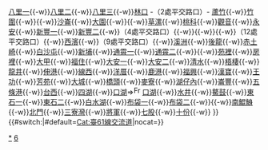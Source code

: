 {{高速公路
| 模板名稱 = 台61線
| 模板闊度 = 
| 名稱 = [[File:TW PHW61.svg|20px]][[台灣省道快速公路]][[台61線|61線]]（西部濱海快速公路）[[西部濱海快速公路交流道列表|交流道列表]]
| 代表色 = #9B0D15
| 交流道列表 = [[淡水端|{{Gray|淡水端}}]]{{-w}}[[八里一交流道|八里一]]{{-w}}[[八里二交流道|八里二]]{{-w}}[[八里三交流道|八里三]]{{-w}}[[林口交流道 (台61線)|林口]] -（2處平交路口）- [[蘆竹交流道|蘆竹]]{{-w}}[[竹圍交流道|竹圍]]{{-w}}[[竹圍系統交流道|{{Gray|竹圍系統}}]]{{-w}}[[沙崙交流道|沙崙]]{{-w}}[[大園交流道 (台61線)|大園]]{{-w}}[[大園系統交流道|{{Gray|大園系統}}]]{{-w}}[[草漯交流道|草漯]]{{-w}}[[桃科交流道|桃科]]{{-w}}[[觀音交流道|觀音]]{{-w}}[[永安交流道|永安]]{{-w}}[[新豐一交流道|新豐一]]{{-w}}[[新豐二交流道|新豐二]]{{-w}}（4處平交路口）{{-w}}[[鳳岡交流道|{{Gray|鳳岡}}]]{{-w}}{{Gray|}}[[南寮交流道|{{Gray|南寮}}]]{{-w}}（12處平交路口）{{-w}}[[西濱交流道|西濱]]{{-w}}（9處平交路口）{{-w}}[[溪洲交流道|溪洲]]{{-w}}[[後龍交流道 (台61線)|後龍]]{{-w}}[[赤土崎交流道|赤土崎]]{{-w}}[[白沙屯交流道|白沙屯]]{{-w}}[[新埔交流道|新埔]]{{-w}}[[通霄一交流道|通霄一]]{{-w}}[[通霄二交流道|通霄二]]{{-w}}[[五北交流道|{{Gray|五北}}]]{{-w}}[[苑裡交流道 (台61線)|苑裡]]{{-w}}[[房裡交流道|房裡]]{{-w}}[[大甲交流道 (台61線)|大甲]]{{-w}}[[福住交流道|福住]]{{-w}}[[大安一交流道|大安一]]{{-w}}[[大安二交流道|大安二]]{{-w}}[[清水交流道|清水]]{{-w}}[[梧棲交流道|梧棲]]{{-w}}[[龍井交流道 (台61線)|龍井]]{{-w}}[[伸港交流道|伸港]]{{-w}}[[線西交流道|線西]]{{-w}}[[洋厝交流道|洋厝]]{{-w}}[[鹿港交流道|鹿港]]{{-w}}[[福興交流道|福興]]{{-w}}[[漢寶交流道|漢寶]]{{-w}}[[王功交流道|王功]]{{-w}}[[芳苑交流道|芳苑]]{{-w}}[[大城交流道|大城]]{{-w}}[[橋頭交流道|橋頭]]{{-w}}[[麥寮交流道|麥寮]]{{-w}}[[湖仔內交流道|湖仔內]]{{-w}}[[崙豐交流道|崙豐]]{{-w}}[[五條港交流道|五條港]]{{-w}}[[台西交流道|台西]]{{-w}}[[四湖交流道|四湖]]{{-w}}[[口湖交流道|口湖]]⇒[[File:FreewayICpar.png|17px]][[口湖休息站|口湖]]{{-w}}[[水井交流道|水井]]{{-w}}[[鰲鼓交流道|鰲鼓]]{{-w}}[[東石一交流道|東石一]]{{-w}}[[東石二交流道|東石二]]{{-w}}[[白水湖交流道|白水湖]]{{-w}}[[布袋一交流道|布袋一]]{{-w}}[[布袋二交流道|布袋二]]{{-w}}[[新塭交流道|{{Gray|新塭}}]]{{-w}}[[南鯤鯓交流道|南鯤鯓]]{{-w}}[[北門交流道|北門]]{{-w}}[[三寮灣交流道|三寮灣]]{{-w}}[[將軍交流道|將軍]]{{-w}}[[七股交流道|七股]]{{-w}}[[十份交流道|十份]]{{-w}}[[青草崙交流道|{{Gray|青草崙}}]]
}}<includeonly>{{#switch:{{{1}}}|#default=[[Cat:臺61線交流道]]|nocat=}}</includeonly><noinclude>
[[Category:台61線|*]]
[[Category:台灣快速公路路線模板|6]]
</noinclude>